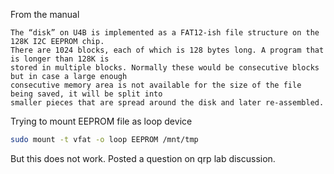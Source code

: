 
From the manual
```
The “disk” on U4B is implemented as a FAT12-ish file structure on the 128K I2C EEPROM chip.
There are 1024 blocks, each of which is 128 bytes long. A program that is longer than 128K is
stored in multiple blocks. Normally these would be consecutive blocks but in case a large enough
consecutive memory area is not available for the size of the file being saved, it will be split into
smaller pieces that are spread around the disk and later re-assembled. 

```

Trying to mount EEPROM file as loop device

```bash
sudo mount -t vfat -o loop EEPROM /mnt/tmp
```

But this does not work. Posted a question on qrp lab discussion.
